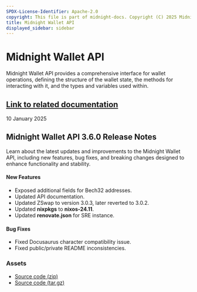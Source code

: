 ```yaml
---
SPDX-License-Identifier: Apache-2.0
copyright: This file is part of midnight-docs. Copyright (C) 2025 Midnight Foundation. Licensed under the Apache License, Version 2.0 (the "License"); You may not use this file except in compliance with the License. You may obtain a copy of the License at http://www.apache.org/licenses/LICENSE-2.0 Unless required by applicable law or agreed to in writing, software distributed under the License is distributed on an "AS IS" BASIS, WITHOUT WARRANTIES OR CONDITIONS OF ANY KIND, either express or implied. See the License for the specific language governing permissions and limitations under the License.
title: Midnight Wallet API
displayed_sidebar: sidebar
---
```


# Midnight Wallet API

Midnight Wallet API provides a comprehensive interface for wallet operations, defining the structure of the wallet state, the methods for interacting with it, and the types and variables used within.

[Link to related documentation](../../develop/reference/midnight-api/wallet-api/)
---

<div 
  style={{
    marginTop: '0',
    fontSize: '1rem',
    fontWeight: 'normal',
    marginBottom: '0.5rem'
  }}
>
  10 January 2025
</div>

## Midnight Wallet API 3.6.0 Release Notes

Learn about the latest updates and improvements to the Midnight Wallet API, including new features, bug fixes, and breaking changes designed to enhance functionality and stability.

#### New Features  

- Exposed additional fields for Bech32 addresses.  
- Updated API documentation.  
- Updated ZSwap to version 3.0.3, later reverted to 3.0.2.  
- Updated **nixpkgs** to **nixos-24.11**.  
- Updated **renovate.json** for SRE instance.  

#### Bug Fixes  

- Fixed Docusaurus character compatibility issue.  
- Fixed public/private README inconsistencies.

### Assets

- [Source code (zip)](https://github.com/input-output-hk/midnight-wallet-api/archive/refs/tags/v3.6.0.zip)
- [Source code (tar.gz)](https://github.com/input-output-hk/midnight-wallet-api/archive/refs/tags/v3.6.0.tar.gz)

